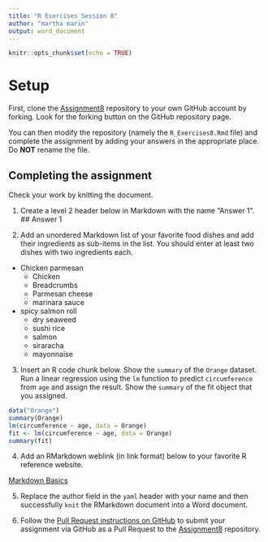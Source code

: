 ```yaml
---
title: "R Exercises Session 8"
author: "martha marin"
output: word_document
---
```


```r
knitr::opts_chunk$set(echo = TRUE)
```

# Setup

First, clone the [Assignment8][1] repository to your own GitHub account
by forking. Look for the forking button on the GitHub repository page.

You can then modify the repository (namely the `R_Exercises8.Rmd` file)
and complete the assignment by adding your answers in the appropriate
place. Do **NOT** rename the file.

## Completing the assignment

Check your work by knitting the document.

1. Create a level 2 header below in Markdown with the name "Answer 1".
## Answer 1 

2. Add an unordered Markdown list of your favorite food dishes and
add their ingredients as sub-items in the list. You should enter at least two
dishes with two ingredients each.

* Chicken parmesan
  + Chicken
  + Breadcrumbs
  + Parmesan cheese 
  + marinara sauce  
* spicy salmon roll
  + dry seaweed
  + sushi rice 
  + salmon 
  + siraracha 
  + mayonnaise 

3. Insert an R code chunk below. Show the `summary` of the `Orange` dataset.
Run a linear regression using the `lm` function to predict `circumference` from
`age` and assign the result. Show the `summary` of the fit object that you
assigned.

```r
data("Orange")
summary(Orange)
lm(circumference ~ age, data = Orange)
fit <- lm(circumference ~ age, data = Orange)
summary(fit)
```

4. Add an RMarkdown weblink (in link format) below to your favorite R reference
website.

[Markdown Basics](https://rmarkdown.rstudio.com/authoring_basics.html)

5. Replace the author field in the `yaml` header with your name and then
successfully `knit` the RMarkdown document into a Word document.


6. Follow the [Pull Request instructions on GitHub](https://help.github.com/en/github/collaborating-with-issues-and-pull-requests/creating-a-pull-request-from-a-fork)
to submit your assignment via GitHub as a Pull Request to the [Assignment8][1]
repository.

[1]: https://github.com/CUNYSPHCode/Assignment8



